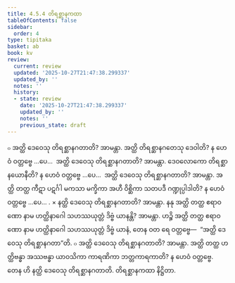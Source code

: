 ```yaml
---
title: 4.5.4 တိရစ္ဆာနကထာ
tableOfContents: false
sidebar:
  order: 4
type: tipitaka
basket: ab
book: kv
review:
  current: review
  updated: '2025-10-27T21:47:38.299337'
  updated_by: ''
  notes: ''
  history:
  - state: review
    date: '2025-10-27T21:47:38.299337'
    updated_by: ''
    notes: ''
    previous_state: draft
---
```



<ReviewStatus review={frontmatter.review} showDetails={true} />

<HypothesisAnnotation frontmatter={frontmatter} />

<DynamicBreadcrumb />

<Division number="869" book="kv" e="ch" v="32" p="432">

<Paragraph number="2676" book="kv">
๐ အတ္ထိ ဒေဝေသု တိရစ္ဆာနဂတာတိ? အာမန္တာ. အတ္ထိ တိရစ္ဆာနဂတေသု ဒေဝါတိ? န ဟေဝံ ဝတ္တဗ္ဗေ …ပေ…  အတ္ထိ ဒေဝေသု တိရစ္ဆာနဂတာတိ? အာမန္တာ. ဒေဝလောကော တိရစ္ဆာနယောနီတိ? န ဟေဝံ ဝတ္တဗ္ဗေ …ပေ…  အတ္ထိ ဒေဝေသု တိရစ္ဆာနဂတာတိ? အာမန္တာ. အတ္ထိ တတ္ထ ကီဋာ ပဋင်္ဂါ မကသာ မက္ခိကာ အဟီ ဝိစ္ဆိကာ သတပဒီ ဂဏ္ဍုပ္ပါဒါတိ? န ဟေဝံ ဝတ္တဗ္ဗေ …ပေ… .
</Paragraph>

</Division>
<Division number="870" book="kv" e="ch" v="32" p="432">

<Paragraph number="2677" book="kv">
× နတ္ထိ ဒေဝေသု တိရစ္ဆာနဂတာတိ? အာမန္တာ. နနု အတ္ထိ တတ္ထ ဧရာဝဏော နာမ ဟတ္ထိနာဂေါ သဟဿယုတ္တံ ဒိဗ္ဗံ ယာနန္တိ? အာမန္တာ. ဟဉ္စိ အတ္ထိ တတ္ထ ဧရာဝဏော နာမ ဟတ္ထိနာဂေါ သဟဿယုတ္တံ ဒိဗ္ဗံ ယာနံ, တေန ဝတ ရေ ဝတ္တဗ္ဗေ—  “အတ္ထိ ဒေဝေသု တိရစ္ဆာနဂတာ”တိ.
</Paragraph>

</Division>
<Division number="871" book="kv" e="ch" v="32" p="432">

<Paragraph number="2678" book="kv">
๐ အတ္ထိ ဒေဝေသု တိရစ္ဆာနဂတာတိ? အာမန္တာ. အတ္ထိ တတ္ထ ဟတ္ထိဗန္ဓာ အဿဗန္ဓာ ယာဝသိကာ ကာရဏိကာ ဘတ္တကာရကာတိ? န ဟေဝံ ဝတ္တဗ္ဗေ. တေန ဟိ နတ္ထိ ဒေဝေသု တိရစ္ဆာနဂတာတိ.

</Paragraph>
</Division>

<Paragraph number="2679" type="center" book="kv">
တိရစ္ဆာနကထာ နိဋ္ဌိတာ.
</Paragraph>